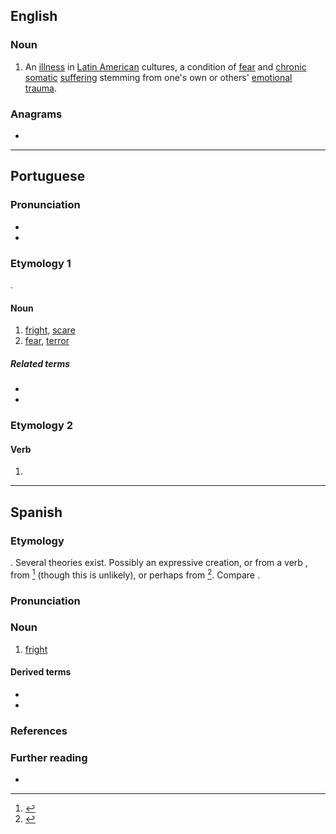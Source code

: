 ==English==
{{wikipedia}}

===Noun===
{{en-noun|-}}

# An [[illness]] in [[Latin American]] cultures, a condition of [[fear]] and [[chronic]] [[somatic]] [[suffering]] stemming from one's own or others' [[emotional]] [[trauma]].

===Anagrams===
* {{anagrams|en|a=osstu|SOTUs|Sutos|ousts}}

----

==Portuguese==

===Pronunciation===
{{pt-IPA}}
* {{rhymes|pt|ustu|q1=Brazil|uʃtu|q2=Portugal, Rio de Janeiro|s=2}}
* {{hyph|pt|sus|to}}

===Etymology 1===
{{deverbal|pt|sustar}}.

====Noun====
{{pt-noun|m}}

# [[fright]], [[scare]]
# [[fear]], [[terror]]

=====Related terms=====
* {{l|pt|assustar}}
* {{l|pt|sustar}}

===Etymology 2===

====Verb====
{{head|pt|verb form}}

# {{pt-verb form of|sustar}}

----

==Spanish==

===Etymology===
{{unk|es|title=Uncertain}}. Several theories exist. Possibly an expressive creation, or from a verb {{m|es||*sustar}}, from {{der|es|la|suscitāre}}<ref>{{R:es:DRAE|entry=susto|id=Yq81p46}}</ref> (though this is unlikely), or perhaps from {{m|la|substāre}}<ref>{{R:es:DCECH}}</ref>. Compare {{cog|pt|susto}}.

===Pronunciation===
{{es-IPA}}

===Noun===
{{es-noun|m}}

# [[fright]]

====Derived terms====
* {{l|es|asustar}}
* {{l|es|no ganar para sustos}}

===References===
<references/>

===Further reading===
* {{R:es:DRAE}}

{{C|es|Fear}}